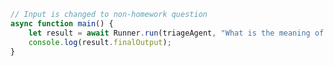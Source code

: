 ```typescript TypeScript
// Input is changed to non-homework question
async function main() {
    let result = await Runner.run(triageAgent, "What is the meaning of life?");
    console.log(result.finalOutput);
}
```